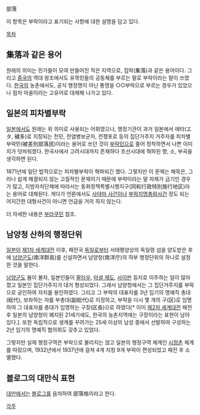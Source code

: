 部落

이 항목은 부락이라고 표기되는 사항에 대한 설명을 담고 있다.


[[목차]]

== 集落과 같은 용어 ==
원래의 의미는 민가들이 모여 만들어진 작은 지역으로, 집락(集落)과 같은 용어이다. 그리고 [[중국]]의 역대 왕조에서도 유목민들의 공동체를 부르는 말로 부락이라는 말이 쓰였다. [[한국]]의 농촌에서도, 공식 행정명이 아닌 통명을 ○○부락으로 부르는 경우가 있었으나 점차 마을이라는 고유어로 대체해 나가고 있다.

== 일본의 피차별부락 ==
[[일본]]에서도 원래는 위 의미로 사용되는 어휘였으나, 행정기관이 과거 일본에서 에타(エタ, 穢多)로 지칭되는 천민, 전염병보균자, 전쟁포로 등의 집단거주지 거주자를 피차별부락민(被差別部落民)이라는 용어로 쓰던 것이 [[부락민]]으로 줄어 정착하면서 나쁜 이미지가 덧씌워졌다. 한국사에서 고려시대까지 존재하다 조선시대에 혁파된 향, 소, 부곡을 생각하면 된다.

1871년에 일단 법적으로는 피차별부락이 혁파되긴 했다. 그렇지만 이 문제는 해묵은, 그러나 쉽게 해결되지 않는 고질적인 문제이기 때문에 부락이라는 말 자체가 금기인 경우가 많고, 지방자치단체에 따라서는 동화정책특별시행지구(同和行政特別施行地区)라는 용어로 대체된다. 게다가 언론에서도 [[사야마 사건]]이나 [[부락지명총람사건]] 정도 되는 어지간한 대형사건이 아니면 언급을 거의 하지 않는다.

더 자세한 내용은 [[부라쿠민]] 참조.

== 남양청 산하의 행정단위 ==
[[일본]]이 [[제1차 세계대전]] 이후, 패전국 [[독일]]로부터 서태평양상의 독일령 섬을 양도받은 후에 [[남양군도]](南洋群島)를 신설하면서 남양청(南洋庁)의 하부 행정단위의 하나로 설정한 것을 말한다.

[[남양군도]] 붐이 불자, 일본인들이 [[팔라우]], [[마셜 제도]], [[사이판]] 등지로 이주하는 일이 많아졌고 일본인 집단거주지가 대거 형성되었다. 그래서 남양청에서는 그 집단거주지를 부락으로 공인하여 자치를 용인하였다. 그리고 그 부락의 대표자를 3년 임기의 명예직 총대(総代), 보좌하는 자를 부총대(副総代)로 지정하고, 부락을 다시 몇 개의 구(区)로 임명하여 그 대표자를 총대가 임명하는 구장(区長)으로 하였다[* 이미 [[제2차 세계대전]] 패전 후 일본의 남양청이 폐지된 21세기에도, 한국의 농촌지역에는 구장이라는 표현이 남아 있다.]. 또한 독립적으로 생계를 꾸려가는 25세 이상의 남성 중에서 선발하여 구성하는 2년 임기의 명예직 협의회도 갖추고 있었다.

그렇지만 실제 행정구역은 부락으로 불리지는 않고 일본의 행정구역 체계인 [[시정촌]] 체계를 따랐으며, 1932년에서 1937년에 걸쳐 4개 지청 9개 부락이 편성되었고 패전 후 소멸했다.

== 블로그의 대만식 표현 ==
[[대만]]에서는 [[블로그]]를 음차하여 部落格이라고 한다.


[[각주]]
